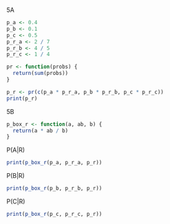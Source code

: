 5A
```r
p_a <- 0.4
p_b <- 0.1
p_c <- 0.5
p_r_a <- 2 / 7
p_r_b <- 4 / 5
p_r_c <- 1 / 4

pr <- function(probs) {
  return(sum(probs))
}

p_r <- pr(c(p_a * p_r_a, p_b * p_r_b, p_c * p_r_c))
print(p_r)
```

5B
```r
p_box_r <- function(a, ab, b) {
  return(a * ab / b)
}
```
P(A|R)
```r
print(p_box_r(p_a, p_r_a, p_r))
```
P(B|R)
```r
print(p_box_r(p_b, p_r_b, p_r))
```
P(C|R)
```r
print(p_box_r(p_c, p_r_c, p_r))
```


